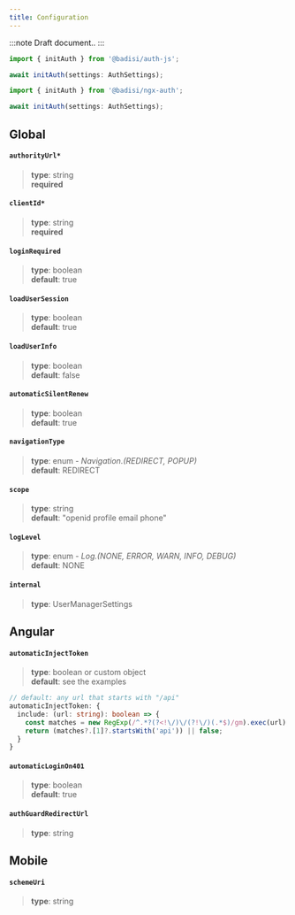 ```yaml
---
title: Configuration
---
```




:::note
Draft document..
:::
<br/>

<Tabs>
<TabItem value="auth-js" label="VanillaJS" default>

```js
import { initAuth } from '@badisi/auth-js';

await initAuth(settings: AuthSettings);
```

</TabItem>
<TabItem value="ngx-auth" label="Angular">

```ts
import { initAuth } from '@badisi/ngx-auth';

await initAuth(settings: AuthSettings);
```

</TabItem>
</Tabs>


## Global

#### `authorityUrl*`
> **type**: string<br/>
> **required**

#### `clientId*`
> **type**: string<br/>
> **required**

#### `loginRequired`
> **type**: boolean<br/>
> **default**: true

#### `loadUserSession`
> **type**: boolean<br/>
> **default**: true

#### `loadUserInfo`
> **type**: boolean<br/>
> **default**: false

#### `automaticSilentRenew`
> **type**: boolean<br/>
> **default**: true

#### `navigationType`
> **type**: enum - *Navigation.(REDIRECT, POPUP)*<br/>
> **default**: REDIRECT

#### `scope`
> **type**: string<br/>
> **default**: "openid profile email phone"

#### `logLevel`
> **type**: enum - *Log.(NONE, ERROR, WARN, INFO, DEBUG)*<br/>
> **default**: NONE

#### `internal`
> **type**: UserManagerSettings<br/>


## Angular

#### `automaticInjectToken`
> **type**: boolean or custom object<br/>
> **default**: see the examples

```ts title="Examples"
// default: any url that starts with "/api"
automaticInjectToken: {
  include: (url: string): boolean => {
    const matches = new RegExp(/^.*?(?<!\/)\/(?!\/)(.*$)/gm).exec(url);
    return (matches?.[1]?.startsWith('api')) || false;
  }
}
```

#### `automaticLoginOn401`
> **type**: boolean<br/>
> **default**: true

#### `authGuardRedirectUrl`
> **type**: string<br/>


## Mobile

#### `schemeUri`
> **type**: string<br/>
